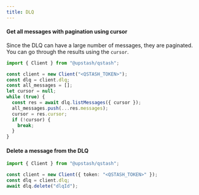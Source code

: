 ```yaml
---
title: DLQ
---
```


#### Get all messages with pagination using cursor

Since the DLQ can have a large number of messages, they are paginated.
You can go through the results using the `cursor`.

```typescript
import { Client } from "@upstash/qstash";

const client = new Client("<QSTASH_TOKEN>");
const dlq = client.dlq;
const all_messages = [];
let cursor = null;
while (true) {
  const res = await dlq.listMessages({ cursor });
  all_messages.push(...res.messages);
  cursor = res.cursor;
  if (!cursor) {
    break;
  }
}
```

#### Delete a message from the DLQ

```typescript
import { Client } from "@upstash/qstash";

const client = new Client({ token: "<QSTASH_TOKEN>" });
const dlq = client.dlq;
await dlq.delete("dlqId");
```
